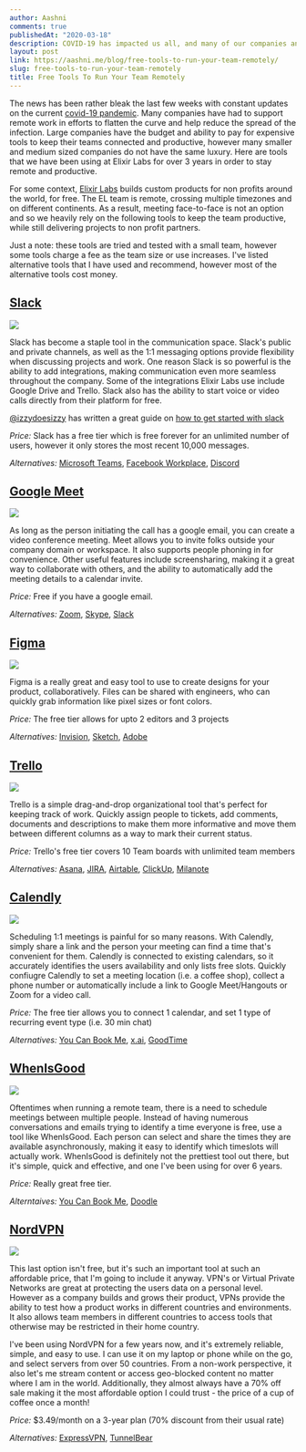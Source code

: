 ```yaml
---
author: Aashni
comments: true
publishedAt: "2020-03-18"
description: COVID-19 has impacted us all, and many of our companies and teams are now trying to work remotely. Here's a list of free tools I've been using to run Elixir Labs remotely for the last 3.5 years.
layout: post
link: https://aashni.me/blog/free-tools-to-run-your-team-remotely/
slug: free-tools-to-run-your-team-remotely
title: Free Tools To Run Your Team Remotely
---
```


The news has been rather bleak the last few weeks with constant updates on the current [covid-19 pandemic](https://www.who.int/emergencies/diseases/novel-coronavirus-2019). Many companies have had to support remote work in efforts to flatten the curve and help reduce the spread of the infection. Large companies have the budget and ability to pay for expensive tools to keep their teams connected and productive, however many smaller and medium sized companies do not have the same luxury. Here are tools that we have been using at Elixir Labs for over 3 years in order to stay remote and productive.

For some context, [Elixir Labs](https://elixirlabs.org) builds custom products for non profits around the world, for free. The EL team is remote, crossing multiple timezones and on different continents. As a result, meeting face-to-face is not an option and so we heavily rely on the following tools to keep the team productive, while still delivering projects to non profit partners.

Just a note: these tools are tried and tested with a small team, however some tools charge a fee as the team size or use increases. I've listed alternative tools that I have used and recommend, however most of the alternative tools cost money.

## [Slack](https://slack.com)

[![](/images/oldblogs/remote_tools_01_slack.png)](/images/oldblogs/remote_tools_01_slack.png)

Slack has become a staple tool in the communication space. Slack's public and private channels, as well as the 1:1 messaging options provide flexibility when discussing projects and work. One reason Slack is so powerful is the ability to add integrations, making communication even more seamless throughout the company. Some of the integrations Elixir Labs use include Google Drive and Trello. Slack also has the ability to start voice or video calls directly from their platform for free.

[@izzydoesizzy](https://twitter.com/izzydoesizzy) has written a great guide on [how to get started with slack](https://medium.com/@izzydoesizzy/how-to-set-up-remote-communication-with-slack-during-covid-19-945ce412ac81)

_Price:_ Slack has a free tier which is free forever for an unlimited number of users, however it only stores the most recent 10,000 messages.

_Alternatives:_ [Microsoft Teams](https://teams.microsoft.com/start), [Facebook Workplace](https://www.facebook.com/workplace), [Discord](https://discordapp.com/)

## [Google Meet](https://meet.google.com)

[![](/images/oldblogs/remote_tools_02_google_meet.png)](/images/oldblogs/remote_tools_02_google_meet.png)

As long as the person initiating the call has a google email, you can create a video conference meeting. Meet allows you to invite folks outside your company domain or workspace. It also supports people phoning in for convenience. Other useful features include screensharing, making it a great way to collaborate with others, and the ability to automatically add the meeting details to a calendar invite.

_Price:_ Free if you have a google email.

_Alternatives:_ [Zoom](https://zoom.us/), [Skype](https://www.skype.com/), [Slack](https://slack.com)

## [Figma](https://www.figma.com/)

[![](/images/oldblogs/remote_tools_03_figma.png)](/images/oldblogs/remote_tools_03_figma.png)

Figma is a really great and easy tool to use to create designs for your product, collaboratively. Files can be shared with engineers, who can quickly grab information like pixel sizes or font colors.

_Price:_ The free tier allows for upto 2 editors and 3 projects

_Alternatives:_ [Invision](https://www.invisionapp.com/), [Sketch](https://www.sketch.com/), [Adobe](https://www.adobe.com/creativecloud.html)

## [Trello](https://trello.com/aashnishah/recommend)

[![](/images/oldblogs/remote_tools_04_trello.png)](/images/oldblogs/remote_tools_04_trello.png)

Trello is a simple drag-and-drop organizational tool that's perfect for keeping track of work. Quickly assign people to tickets, add comments, documents and descriptions to make them more informative and move them between different columns as a way to mark their current status.

_Price:_ Trello's free tier covers 10 Team boards with unlimited team members

_Alternatives:_ [Asana](https://asana.com/), [JIRA](https://www.atlassian.com/software/jira), [Airtable](https://airtable.com/), [ClickUp](https://clickup.com/?fp_ref=2lve1), [Milanote](https://milanote.com/)

## [Calendly](https://calendly.com)

[![](/images/oldblogs/remote_tools_05_calendly.png)](/images/oldblogs/remote_tools_05_calendly.png)

Scheduling 1:1 meetings is painful for so many reasons. With Calendly, simply share a link and the person your meeting can find a time that's convenient for them. Calendly is connected to existing calendars, so it accurately identifies the users availability and only lists free slots. Quickly confiugre Calendly to set a meeting location (i.e. a coffee shop), collect a phone number or automatically include a link to Google Meet/Hangouts or Zoom for a video call.

_Price:_ The free tier allows you to connect 1 calendar, and set 1 type of recurring event type (i.e. 30 min chat)

_Alternatives:_ [You Can Book Me](https://youcanbook.me/), [x.ai](https://x.ai/), [GoodTime](https://www.goodtime.io/)

## [WhenIsGood](https://calendly.com)

[![](/images/oldblogs/remote_tools_06_whenisgood.png)](/images/oldblogs/remote_tools_06_whenisgood.png)

Oftentimes when running a remote team, there is a need to schedule meetings between multiple people. Instead of having numerous conversations and emails trying to identify a time everyone is free, use a tool like WhenIsGood. Each person can select and share the times they are available asynchronously, making it easy to identify which timeslots will actually work. WhenIsGood is definitely not the prettiest tool out there, but it's simple, quick and effective, and one I've been using for over 6 years.

_Price:_ Really great free tier.

_Alterntaives:_ [You Can Book Me](https://youcanbook.me/), [Doodle](https://doodle.com)

## [NordVPN](https://go.nordvpn.net/aff_c?offer_id=15&aff_id=38693&url_id=902)

[![](/images/oldblogs/remote_tools_07_nordvpn.png)](/images/oldblogs/remote_tools_07_nordvpn.png)

This last option isn't free, but it's such an important tool at such an affordable price, that I'm going to include it anyway. VPN's or Virtual Private Networks are great at protecting the users data on a personal level. However as a company builds and grows their product, VPNs provide the ability to test how a product works in different countries and environments. It also allows team members in different countries to access tools that otherwise may be restricted in their home country.

I've been using NordVPN for a few years now, and it's extremely reliable, simple, and easy to use. I can use it on my laptop or phone while on the go, and select servers from over 50 countries. From a non-work perspective, it also let's me stream content or access geo-blocked content no matter where I am in the world. Additionally, they almost always have a 70% off sale making it the most affordable option I could trust - the price of a cup of coffee once a month!

_Price:_ \$3.49/month on a 3-year plan (70% discount from their usual rate)

_Alternatives:_ [ExpressVPN](https://www.expressvpn.com/), [TunnelBear](https://www.tunnelbear.com/)

